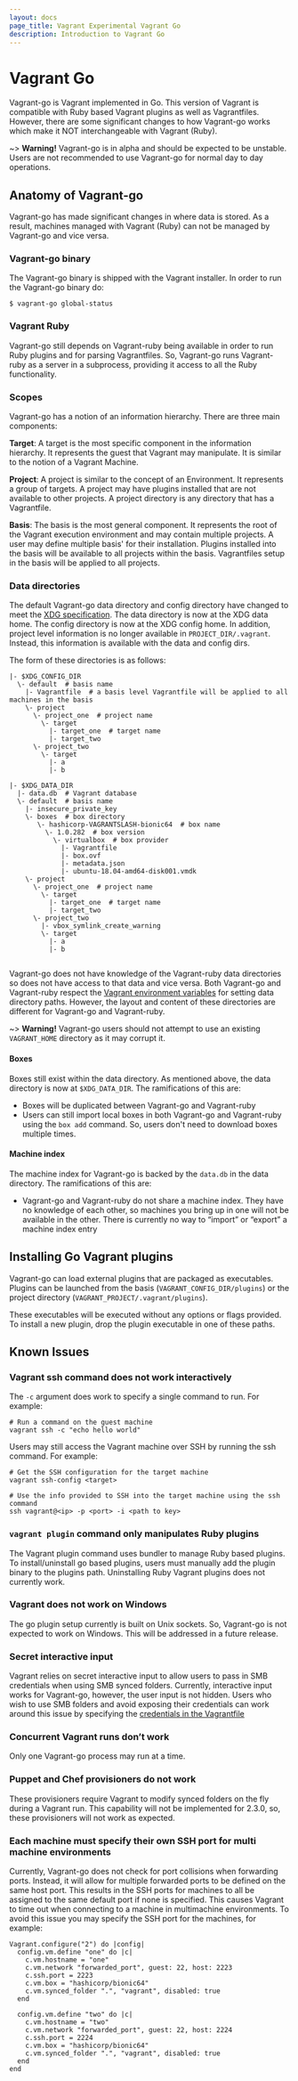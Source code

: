 ```yaml
---
layout: docs
page_title: Vagrant Experimental Vagrant Go
description: Introduction to Vagrant Go
---
```


# Vagrant Go

Vagrant-go is Vagrant implemented in Go. This version of Vagrant is compatible
with Ruby based Vagrant plugins as well as Vagrantfiles. However, there are
some significant changes to how Vagrant-go works which make it NOT interchangeable
with Vagrant (Ruby).

~> **Warning!** Vagrant-go is in alpha and should be expected to be unstable.
Users are not recommended to use Vagrant-go for normal day to day operations.

## Anatomy of Vagrant-go

Vagrant-go has made significant changes in where data is stored. As a result,
machines managed with Vagrant (Ruby) can not be managed by Vagrant-go and vice versa.

### Vagrant-go binary

The Vagrant-go binary is shipped with the Vagrant installer. In order to run the Vagrant-go
binary do:

```
$ vagrant-go global-status
```

### Vagrant Ruby

Vagrant-go still depends on Vagrant-ruby being available in order to run Ruby plugins
and for parsing Vagrantfiles. So, Vagrant-go runs Vagrant-ruby as a server in a subprocess,
providing it access to all the Ruby functionality.

### Scopes

Vagrant-go has a notion of an information hierarchy. There are three main components:

**Target**: A target is the most specific component in the information hierarchy. It
represents the guest that Vagrant may manipulate. It is similar to the notion of a
Vagrant Machine.

**Project**: A project is similar to the concept of an Environment. It represents
a group of targets. A project may have plugins installed that are not available
to other projects. A project directory is any directory that has a Vagrantfile.

**Basis**: The basis is the most general component. It represents the root of the Vagrant
execution environment and may contain multiple projects. A user may define multiple basis'
for their installation. Plugins installed into the basis will be available to all projects
within the basis. Vagrantfiles setup in the basis will be applied to all projects.

### Data directories

The default Vagrant-go data directory and config directory have changed to meet the
[XDG specification](https://pkg.go.dev/github.com/adrg/xdg).
The data directory is now at the XDG data home. The config directory is now at the
XDG config home. In addition, project level information is no longer available in
`PROJECT_DIR/.vagrant`. Instead, this information is available with the data and config dirs.

The form of these directories is as follows:

```
|- $XDG_CONFIG_DIR
  \- default  # basis name
    |- Vagrantfile  # a basis level Vagrantfile will be applied to all machines in the basis
    \- project
      \- project_one  # project name
        \- target
          |- target_one  # target name
          |- target_two
      \- project_two
        \- target
          |- a
          |- b
```

```
|- $XDG_DATA_DIR
  |- data.db  # Vagrant database
  \- default  # basis name
    |- insecure_private_key
    \- boxes  # box directory
       \- hashicorp-VAGRANTSLASH-bionic64  # box name
         \- 1.0.282  # box version
           \- virtualbox  # box provider
             |- Vagrantfile
             |- box.ovf
             |- metadata.json
             |- ubuntu-18.04-amd64-disk001.vmdk
    \- project
      \- project_one  # project name
        \- target
          |- target_one  # target name
          |- target_two
      \- project_two
        |- vbox_symlink_create_warning
        \- target
          |- a
          |- b


```

Vagrant-go does not have knowledge of the Vagrant-ruby data directories so does not
have access to that data and vice versa. Both Vagrant-go and Vagrant-ruby
respect the [Vagrant environment variables](/docs/other/environmental-variables/) for
setting data directory paths. However, the layout and content of these directories
are different for Vagrant-go and Vagrant-ruby.

~> **Warning!** Vagrant-go users should not attempt to use an existing `VAGRANT_HOME`
directory as it may corrupt it.


#### Boxes

Boxes still exist within the data directory. As mentioned above, the data directory is now
at `$XDG_DATA_DIR`. The ramifications of this are:
 - Boxes will be duplicated between Vagrant-go and Vagrant-ruby
 - Users can still import local boxes in both Vagrant-go and Vagrant-ruby using the
   `box add` command. So, users don't need to download boxes multiple times.

#### Machine index

The machine index for Vagrant-go is backed by the `data.db` in the data directory.
The ramifications of this are:
- Vagrant-go and Vagrant-ruby do  not share a machine index. They have no knowledge of
  each other, so machines you bring up in one will not be available in the other. There is
  currently no way to “import” or “export” a machine index entry

## Installing Go Vagrant plugins

Vagrant-go can load external plugins that are packaged as executables. Plugins can be
launched from the basis (`VAGRANT_CONFIG_DIR/plugins`) or the project directory
(`VAGRANT_PROJECT/.vagrant/plugins`).

These executables will be executed without any options or flags provided.
To install a new plugin, drop the plugin executable in one of these paths.

## Known Issues

### Vagrant ssh command does not work interactively

The `-c` argument does work to specify a single command to run. For example:
```
# Run a command on the guest machine
vagrant ssh -c "echo hello world"
```

Users may still access the Vagrant machine over SSH by running the ssh command. For example:
```
# Get the SSH configuration for the target machine
vagrant ssh-config <target>

# Use the info provided to SSH into the target machine using the ssh command
ssh vagrant@<ip> -p <port> -i <path to key>
```

### `vagrant plugin` command only manipulates Ruby plugins

The Vagrant plugin command uses bundler to manage Ruby based plugins. To install/uninstall
go based plugins, users must manually add the plugin binary to the plugins path.
Uninstalling Ruby Vagrant plugins does not currently work.

### Vagrant does not work on Windows

The go plugin setup currently is built on Unix sockets. So, Vagrant-go is not expected to
work on Windows. This will be addressed in a future release.

### Secret interactive input

Vagrant relies on secret interactive input to allow users to pass in SMB credentials when
using SMB synced folders. Currently, interactive input works for Vagrant-go, however, the
user input is not hidden. Users who wish to use SMB folders and avoid exposing their
credentials can work around this issue by specifying the [credentials in the Vagrantfile](/docs/synced-folders/smb/)

### Concurrent Vagrant runs don’t work

Only one Vagrant-go process may run at a time.

### Puppet and Chef provisioners do not work

These provisioners require Vagrant to modify synced folders on the fly during a Vagrant run.
This capability will not be implemented for 2.3.0, so, these provisioners will not work as
expected.

### Each machine must specify their own SSH port for multi machine environments

Currently, Vagrant-go does not check for port collisions when forwarding ports. Instead, it
will allow for multiple forwarded ports to be defined on the same host port. This results in
the SSH ports for machines to all be assigned to the same default port if none is specified.
This causes Vagrant to time out when connecting to a machine in multimachine environments. To
avoid this issue you may specify the SSH port for the machines, for example:
```
Vagrant.configure("2") do |config|
  config.vm.define "one" do |c|
    c.vm.hostname = "one"
    c.vm.network "forwarded_port", guest: 22, host: 2223
    c.ssh.port = 2223
    c.vm.box = "hashicorp/bionic64"
    c.vm.synced_folder ".", "vagrant", disabled: true
  end

  config.vm.define "two" do |c|
    c.vm.hostname = "two"
    c.vm.network "forwarded_port", guest: 22, host: 2224
    c.ssh.port = 2224
    c.vm.box = "hashicorp/bionic64"
    c.vm.synced_folder ".", "vagrant", disabled: true
  end
end
```
